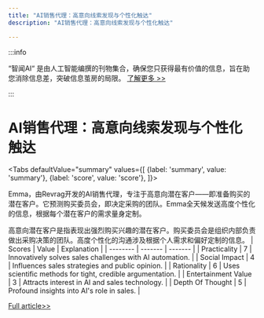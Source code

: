 ```yaml
---
title: "AI销售代理：高意向线索发现与个性化触达"
description: "AI销售代理：高意向线索发现与个性化触达"

---
```



:::info

“智闻AI“ 是由人工智能编撰的刊物集合，确保您只获得最有价值的信息，旨在助您消除信息差，突破信息茧房的局限。  [了解更多 >>](/)

:::

# AI销售代理：高意向线索发现与个性化触达


<Tabs
	defaultValue="summary"
	values={[
	{label: 'summary', value: 'summary'},
	{label: 'score', value: 'score'},
]}>
<TabItem value="summary">


Emma，由Revrag开发的AI销售代理，专注于高意向潜在客户——即准备购买的潜在客户。它预测购买委员会，即决定采购的团队。Emma全天候发送高度个性化的信息，根据每个潜在客户的需求量身定制。

高意向潜在客户是指表现出强烈购买兴趣的潜在客户。购买委员会是组织内部负责做出采购决策的团队。高度个性化的沟通涉及根据个人需求和偏好定制的信息。
</TabItem>
<TabItem value="score">
	| Scores     | Value   | Explanation |
	| -------- | ------- | ------- |
	| Practicality  | 7    | Innovatively solves sales challenges with AI automation.    |
	| Social Impact | 4     | Influences sales strategies and public opinion.    |
	| Rationality    | 6    | Uses scientific methods for tight, credible argumentation.    |
	| Entertainment Value    | 3    | Attracts interest in AI and sales technology.    |
	| Depth Of Thought    | 5    | Profound insights into AI's role in sales.    |
</TabItem>
</Tabs>

[Full article>>](https://www.producthunt.com/posts/emma-by-revrag-1)
